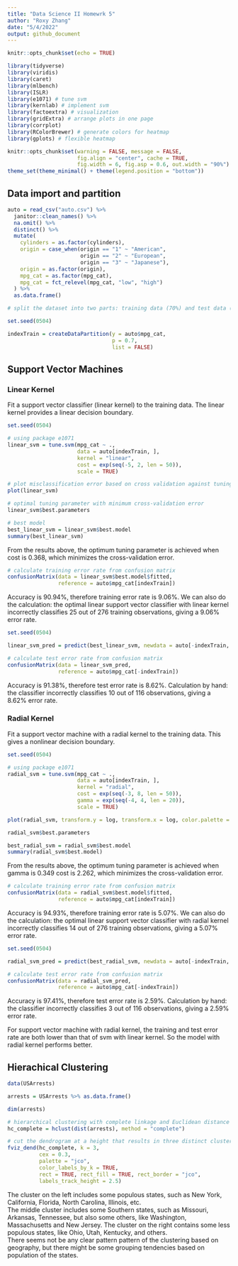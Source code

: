 ```yaml
---
title: "Data Science II Homewrk 5"
author: "Roxy Zhang"
date: "5/4/2022"
output: github_document
---
```


```r
knitr::opts_chunk$set(echo = TRUE)

library(tidyverse)
library(viridis)
library(caret)
library(mlbench)
library(ISLR)
library(e1071) # tune svm
library(kernlab) # implement svm
library(factoextra) # visualization
library(gridExtra) # arrange plots in one page
library(corrplot) 
library(RColorBrewer) # generate colors for heatmap
library(gplots) # flexible heatmap
```

```r
knitr::opts_chunk$set(warning = FALSE, message = FALSE, 
                      fig.align = "center", cache = TRUE, 
                      fig.width = 6, fig.asp = 0.6, out.width = "90%")
theme_set(theme_minimal() + theme(legend.position = "bottom"))
```


## Data import and partition

```r
auto = read_csv("auto.csv") %>% 
  janitor::clean_names() %>% 
  na.omit() %>% 
  distinct() %>% 
  mutate(
    cylinders = as.factor(cylinders),
    origin = case_when(origin == "1" ~ "American",
                       origin == "2" ~ "European",
                       origin == "3" ~ "Japanese"),
    origin = as.factor(origin),
    mpg_cat = as.factor(mpg_cat),
    mpg_cat = fct_relevel(mpg_cat, "low", "high")
  ) %>% 
  as.data.frame()
```

```r
# split the dataset into two parts: training data (70%) and test data (30%)

set.seed(0504)

indexTrain = createDataPartition(y = auto$mpg_cat,
                                 p = 0.7,
                                 list = FALSE)
```



## Support Vector Machines

### Linear Kernel

Fit a support vector classifier (linear kernel) to the training data. The linear kernel provides a linear decision boundary.

```r
set.seed(0504)

# using package e1071
linear_svm = tune.svm(mpg_cat ~ .,
                      data = auto[indexTrain, ],
                      kernel = "linear",
                      cost = exp(seq(-5, 2, len = 50)),
                      scale = TRUE)

# plot misclassification error based on cross validation against tuning parameter(cost)
plot(linear_svm)

# optimal tuning parameter with minimum cross-validation error
linear_svm$best.parameters

# best model
best_linear_svm = linear_svm$best.model
summary(best_linear_svm)
```

From the results above, the optimum tuning parameter is achieved when cost is 0.368, which minimizes the cross-validation error.


```r
# calculate training error rate from confusion matrix
confusionMatrix(data = linear_svm$best.model$fitted, 
                reference = auto$mpg_cat[indexTrain])
```

Accuracy is 90.94%, therefore training error rate is 9.06%. We can also do the calculation: the optimal linear support vector classifier with linear kernel incorrectly classifies 25 out of 276 training observations, giving a 9.06% error rate.

```r
set.seed(0504)

linear_svm_pred = predict(best_linear_svm, newdata = auto[-indexTrain, ])

# calculate test error rate from confusion matrix
confusionMatrix(data = linear_svm_pred, 
                reference = auto$mpg_cat[-indexTrain])
```

Accuracy is 91.38%, therefore test error rate is 8.62%. Calculation by hand: the classifier incorrectly classifies 10 out of 116 observations, giving a 8.62% error rate.


### Radial Kernel

Fit a support vector machine with a radial kernel to the training data. This gives a nonlinear decision boundary.

```r
set.seed(0504)

# using package e1071
radial_svm = tune.svm(mpg_cat ~ .,
                      data = auto[indexTrain, ],
                      kernel = "radial",
                      cost = exp(seq(-3, 8, len = 50)),
                      gamma = exp(seq(-4, 4, len = 20)),
                      scale = TRUE)

plot(radial_svm, transform.y = log, transform.x = log, color.palette = terrain.colors)

radial_svm$best.parameters

best_radial_svm = radial_svm$best.model
summary(radial_svm$best.model)
```

From the results above, the optimum tuning parameter is achieved when gamma is 0.349 cost is 2.262, which minimizes the cross-validation error.  

```r
# calculate training error rate from confusion matrix
confusionMatrix(data = radial_svm$best.model$fitted, 
                reference = auto$mpg_cat[indexTrain])
```

Accuracy is 94.93%, therefore training error rate is 5.07%. We can also do the calculation: the optimal linear support vector classifier with radial kernel incorrectly classifies 14 out of 276 training observations, giving a 5.07% error rate.

```r
set.seed(0504)

radial_svm_pred = predict(best_radial_svm, newdata = auto[-indexTrain, ])

# calculate test error rate from confusion matrix
confusionMatrix(data = radial_svm_pred, 
                reference = auto$mpg_cat[-indexTrain])
```

Accuracy is 97.41%, therefore test error rate is 2.59%. Calculation by hand: the classifier incorrectly classifies 3 out of 116 observations, giving a 2.59% error rate.

For support vector machine with radial kernel, the training and test error rate are both lower than that of svm with linear kernel. So the model with radial kernel performs better.




## Hierachical Clustering

```r
data(USArrests)

arrests = USArrests %>% as.data.frame()

dim(arrests)
```

```r
# hierarchical clustering with complete linkage and Euclidean distance
hc_complete = hclust(dist(arrests), method = "complete")
```

```r
# cut the dendrogram at a height that results in three distinct clusters
fviz_dend(hc_complete, k = 3,    
          cex = 0.3, 
          palette = "jco",
          color_labels_by_k = TRUE,
          rect = TRUE, rect_fill = TRUE, rect_border = "jco",
          labels_track_height = 2.5)
```

The cluster on the left includes some populous states, such as New York, California, Florida, North Carolina, Illinois, etc.  
The middle cluster includes some Southern states, such as Missouri, Arkansas, Tennessee, but also some others, like Washington, Massachusetts and New Jersey. 
The cluster on the right contains some less populous states, like Ohio, Utah, Kentucky, and others.  
There seems not be any clear pattern pattern of the clustering based on geography, but there might be some grouping tendencies based on population of the states. 
